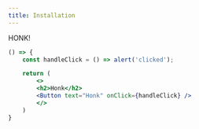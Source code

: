 ```yaml
---
title: Installation
---
```


HONK!

```jsx react-live
() => {
    const handleClick = () => alert('clicked');

    return (
        <>
        <h2>Honk</h2>
        <Button text="Honk" onClick={handleClick} />
        </>
    )
}
```
